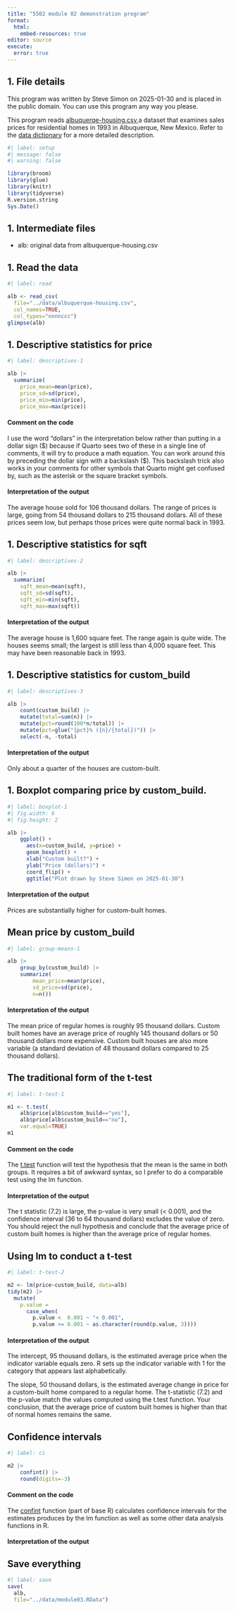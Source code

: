 ```yaml
---
title: "5502 module 02 demonstration program"
format: 
  html:
    embed-resources: true
editor: source
execute: 
  error: true
---
```


## 1. File details

This program was written by Steve Simon on 2025-01-30 and is placed in the public domain. You can use this program any way you please.

This program reads [albuquerqe-housing.csv][ref01],a dataset that examines sales prices for residential homes in 1993 in Albuquerque, New Mexico. Refer to the [data dictionary][ref02] for a more detailed description.

[ref01]: https://github.com/pmean/data/blob/main/files/albuquerque-housing.csv
[ref02]: https://github.com/pmean/data/blob/main/files/albuquerque-housing.yaml

```r
#| label: setup
#| message: false
#| warning: false

library(broom)
library(glue)
library(knitr)
library(tidyverse)
R.version.string
Sys.Date()
```

## 1. Intermediate files

-   alb: original data from albuquerque-housing.csv

## 1. Read the data

```r
#| label: read

alb <- read_csv(
  file="../data/albuquerque-housing.csv",
  col_names=TRUE,
  col_types="nnnnccc")
glimpse(alb)
```

## 1. Descriptive statistics for price

```r
#| label: descriptives-1

alb |>
  summarize(
    price_mean=mean(price),
    price_sd=sd(price),
    price_min=min(price),
    price_max=max(price))
```

#### Comment on the code

I use the word "dollars" in the interpretation below rather than putting in a dollar sign ($) because if Quarto sees two of these in a single line of comments, it will try to produce a math equation. You can work around this by preceding the dollar sign with a backslash (\$). This backslash trick also works in your comments for other symbols that Quarto might get confused by, such as the asterisk or the square bracket symbols.

#### Interpretation of the output

The average house sold for 106 thousand dollars. The range of prices is large, going from 54 thousand dollars to 215 thousand dollars. All of these prices seem low, but perhaps those prices were quite normal back in 1993.

## 1. Descriptive statistics for sqft

```r
#| label: descriptives-2

alb |>
  summarize(
    sqft_mean=mean(sqft),
    sqft_sd=sd(sqft),
    sqft_min=min(sqft),
    sqft_max=max(sqft))
```

#### Interpretation of the output

The average house is 1,600 square feet. The range again is quite wide. The houses seems small; the largest is still less than 4,000 square feet. This may have been reasonable back in 1993.

## 1. Descriptive statistics for custom_build

```r
#| label: descriptives-3

alb |>
	count(custom_build) |>
	mutate(total=sum(n)) |>
	mutate(pct=round(100*n/total)) |>
	mutate(pct=glue("{pct}% ({n}/{total})")) |>
	select(-n, -total)
```

#### Interpretation of the output

Only about a quarter of the houses are custom-built.

## 1. Boxplot comparing price by custom_build.

```r
#| label: boxplot-1
#| fig.width: 6
#| fig.height: 2

alb |>
	ggplot() +
	  aes(x=custom_build, y=price) +
	  geom_boxplot() +
	  xlab("Custom built?") +
	  ylab("Price (dollars)") +
	  coord_flip() +
	  ggtitle("Plot drawn by Steve Simon on 2025-01-30")
```

#### Interpretation of the output

Prices are substantially higher for custom-built homes.

## Mean price by custom_build

```r
#| label: group-means-1

alb |>
	group_by(custom_build) |>
	summarize(
		mean_price=mean(price),
		sd_price=sd(price),
		n=n())
```

#### Interpretation of the output

The mean price of regular homes is roughly 95 thousand dollars. Custom built homes have an average price of roughly 145 thousand dollars or 50 thousand dollars more expensive. Custom built houses are also more variable (a standard deviation of 48 thousand dollars compared to 25 thousand dollars).

## The traditional form of the t-test

```r
#| label: t-test-1

m1 <- t.test(
	alb$price[alb$custom_build=="yes"],
	alb$price[alb$custom_build=="no"],
	var.equal=TRUE)
m1
```
#### Comment on the code

The [t.test][ref01] function will test the hypothesis that the mean is the same in both groups. It requires a bit of awkward syntax, so I prefer to do a comparable test using the lm function.

[ref01]: https://stat.ethz.ch/R-manual/R-devel/library/stats/html/t.test.html

#### Interpretation of the output

The t statistic (7.2) is large, the p-value is very small (< 0.001), and the confidence interval (36 to 64 thousand dollars) excludes the value of zero. You should reject the null hypothesis and conclude that the average price of custom built homes is higher than the average price of regular homes.

## Using lm to conduct a t-test

```r
#| label: t-test-2

m2 <- lm(price~custom_build, data=alb)
tidy(m2) |>
  mutate(
    p.value =
      case_when(
        p.value <  0.001 ~ "< 0.001",
        p.value >= 0.001 ~ as.character(round(p.value, 3))))
```

#### Interpretation of the output

The intercept, 95 thousand dollars, is the estimated average price when the indicator variable equals zero. R sets up the indicator variable with 1 for the category that appears last alphabetically.

The slope, 50 thousand dollars, is the estimated average change in price for a custom-built home compared to a regular home. The t-statistic (7.2) and the p-value match the values computed using the t.test function. Your conclusion, that the average price of custom built homes is higher than that of normal homes remains the same.

## Confidence intervals

```r
#| label: ci

m2 |>
	confint() |>
	round(digits=-3)
```

#### Comment on the code

The [confint][ref02] function (part of base R) calculates confidence intervals for the estimates produces by the lm function as well as some other data analysis functions in R.

[ref02]: https://stat.ethz.ch/R-manual/R-devel/library/stats/html/confint.html

#### Interpretation of the output



## Save everything

```r
#| label: save
save(
  alb,
  file="../data/module03.RData")
```